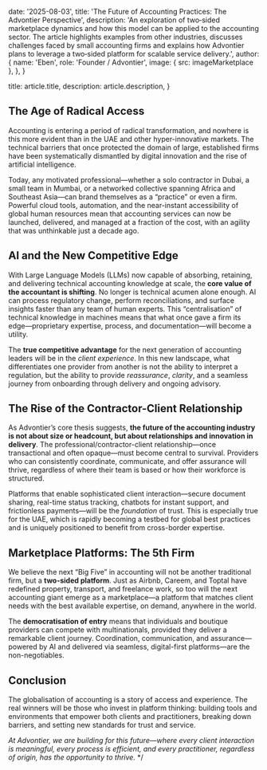 
  date: '2025-08-03',
  title: 'The Future of Accounting Practices: The Advontier Perspective',
  description:
    'An exploration of two‑sided marketplace dynamics and how this model can be applied to the accounting sector. The article highlights examples from other industries, discusses challenges faced by small accounting firms and explains how Advontier plans to leverage a two‑sided platform for scalable service delivery.',
  author: {
    name: 'Eben',
    role: 'Founder / Advontier',
    image: { src: imageMarketplace },
  },
}

  title: article.title,
  description: article.description,
}


## The Age of Radical Access

Accounting is entering a period of radical transformation, and nowhere is this more evident than in the UAE and other hyper-innovative markets. The technical barriers that once protected the domain of large, established firms have been systematically dismantled by digital innovation and the rise of artificial intelligence.

Today, any motivated professional—whether a solo contractor in Dubai, a small team in Mumbai, or a networked collective spanning Africa and Southeast Asia—can brand themselves as a “practice” or even a firm. Powerful cloud tools, automation, and the near-instant accessibility of global human resources mean that accounting services can now be launched, delivered, and managed at a fraction of the cost, with an agility that was unthinkable just a decade ago.

## AI and the New Competitive Edge

With Large Language Models (LLMs) now capable of absorbing, retaining, and delivering technical accounting knowledge at scale, the **core value of the accountant is shifting**. No longer is technical acumen alone enough. AI can process regulatory change, perform reconciliations, and surface insights faster than any team of human experts. This “centralisation” of technical knowledge in machines means that what once gave a firm its edge—proprietary expertise, process, and documentation—will become a utility.

The **true competitive advantage** for the next generation of accounting leaders will be in the _client experience_. In this new landscape, what differentiates one provider from another is not the ability to interpret a regulation, but the ability to provide _reassurance_, _clarity_, and a seamless journey from onboarding through delivery and ongoing advisory.

## The Rise of the Contractor-Client Relationship

As Advontier’s core thesis suggests, **the future of the accounting industry is not about size or headcount, but about relationships and innovation in delivery**. The professional/contractor-client relationship—once transactional and often opaque—must become central to survival. Providers who can consistently coordinate, communicate, and offer assurance will thrive, regardless of where their team is based or how their workforce is structured.

Platforms that enable sophisticated client interaction—secure document sharing, real-time status tracking, chatbots for instant support, and frictionless payments—will be the _foundation_ of trust. This is especially true for the UAE, which is rapidly becoming a testbed for global best practices and is uniquely positioned to benefit from cross-border expertise.

## Marketplace Platforms: The 5th Firm

We believe the next “Big Five” in accounting will not be another traditional firm, but a **two-sided platform**. Just as Airbnb, Careem, and Toptal have redefined property, transport, and freelance work, so too will the next accounting giant emerge as a marketplace—a platform that matches client needs with the best available expertise, on demand, anywhere in the world.

The **democratisation of entry** means that individuals and boutique providers can compete with multinationals, provided they deliver a remarkable client journey. Coordination, communication, and assurance—powered by AI and delivered via seamless, digital-first platforms—are the non-negotiables.

## Conclusion

The globalisation of accounting is a story of access and experience. The real winners will be those who invest in platform thinking: building tools and environments that empower both clients and practitioners, breaking down barriers, and setting new standards for trust and service.

*At Advontier, we are building for this future—where every client interaction is meaningful, every process is efficient, and every practitioner, regardless of origin, has the opportunity to thrive.*
*/
